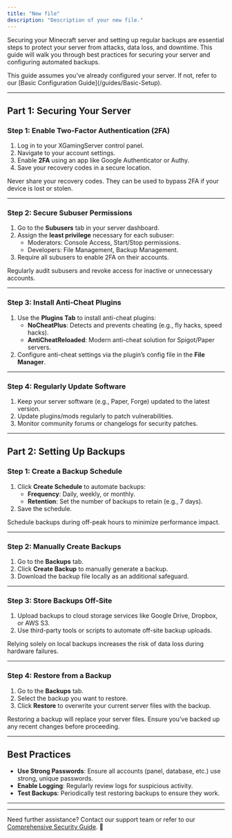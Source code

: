 ```yaml
---
title: "New file"
description: "Description of your new file."
---
```


Securing your Minecraft server and setting up regular backups are essential steps to protect your server from attacks, data loss, and downtime. This guide will walk you through best practices for securing your server and configuring automated backups.

<info>
  This guide assumes you’ve already configured your server. If not, refer to our [Basic Configuration Guide](/guides/Basic-Setup).
</info>

---

## Part 1: Securing Your Server

### Step 1: Enable Two-Factor Authentication (2FA)

1. Log in to your XGamingServer control panel.
2. Navigate to your account settings.
3. Enable **2FA** using an app like Google Authenticator or Authy.
4. Save your recovery codes in a secure location.

<warning>
  Never share your recovery codes. They can be used to bypass 2FA if your device is lost or stolen.
</warning>

---

### Step 2: Secure Subuser Permissions

1. Go to the **Subusers** tab in your server dashboard.
2. Assign the **least privilege** necessary for each subuser:
   - Moderators: Console Access, Start/Stop permissions.
   - Developers: File Management, Backup Management.
3. Require all subusers to enable 2FA on their accounts.

<tip>
  Regularly audit subusers and revoke access for inactive or unnecessary accounts.
</tip>

---

### Step 3: Install Anti-Cheat Plugins

1. Use the **Plugins Tab** to install anti-cheat plugins:
   - **NoCheatPlus**: Detects and prevents cheating (e.g., fly hacks, speed hacks).
   - **AntiCheatReloaded**: Modern anti-cheat solution for Spigot/Paper servers.
2. Configure anti-cheat settings via the plugin’s config file in the **File Manager**.

---

### Step 4: Regularly Update Software

1. Keep your server software (e.g., Paper, Forge) updated to the latest version.
2. Update plugins/mods regularly to patch vulnerabilities.
3. Monitor community forums or changelogs for security patches.

---

## Part 2: Setting Up Backups

### Step 1: Create a Backup Schedule

1. Click **Create Schedule** to automate backups:
   - **Frequency**: Daily, weekly, or monthly.
   - **Retention**: Set the number of backups to retain (e.g., 7 days).
2. Save the schedule.

<tip>
  Schedule backups during off-peak hours to minimize performance impact.
</tip>

---

### Step 2: Manually Create Backups

1. Go to the **Backups** tab.
2. Click **Create Backup** to manually generate a backup.
3. Download the backup file locally as an additional safeguard.

---

### Step 3: Store Backups Off-Site

1. Upload backups to cloud storage services like Google Drive, Dropbox, or AWS S3.
2. Use third-party tools or scripts to automate off-site backup uploads.

<warning>
  Relying solely on local backups increases the risk of data loss during hardware failures.
</warning>

---

### Step 4: Restore from a Backup

1. Go to the **Backups** tab.
2. Select the backup you want to restore.
3. Click **Restore** to overwrite your current server files with the backup.

<info>
  Restoring a backup will replace your server files. Ensure you’ve backed up any recent changes before proceeding.
</info>

---

## Best Practices

- **Use Strong Passwords**: Ensure all accounts (panel, database, etc.) use strong, unique passwords.
- **Enable Logging**: Regularly review logs for suspicious activity.
- **Test Backups**: Periodically test restoring backups to ensure they work.

---

---

Need further assistance? Contact our support team or refer to our [Comprehensive Security Guide](/guides/security-best-practices). 🚀